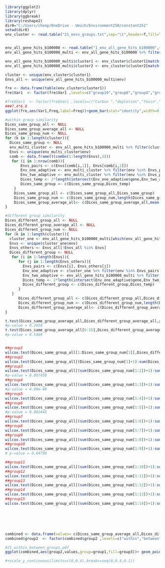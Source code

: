 
```r


library(ggplot2)
library(dplyr)
library(ggbreak)
library(reshape2)
dir0="C:/Users/chenp/OneDrive - Umich/Environment250/constant252"
setwd(dir0)
env_cluster <- read.table("21_envs_groups.txt",sep="\t",header=T,fill=TRUE)


env_all_gene_hits_b100000 <- read.table("1_env_all_gene_hits_b100000",sep="\t",header=T,fill=TRUE)
env_all_gene_hits_b100000_multi <- env_all_gene_hits_b100000 %>% filter(group == "multi") %>% mutate(gene_env= paste(gene,env,sep="/"))

env_all_gene_hits_b100000_multi$cluster1 <- env_cluster$cluster1[match(env_all_gene_hits_b100000_multi$env,env_cluster$env)]
env_all_gene_hits_b100000_multi$cluster2 <- env_cluster$cluster2[match(env_all_gene_hits_b100000_multi$env,env_cluster$env)]

cluster <- unique(env_cluster$cluster1)
Envs_all <- unique(env_all_gene_hits_b100000_multi$env)

fre <- data.frame(table(env_cluster$cluster1))
fre$Var1  <- factor(fre$Var1 ,levels=c("group10","group8","group4","group9","group1","group7","group3","group6","group2","group5","Metabolites","Nitrogen ","Toxin","depletion","Carbon "))

#fre$Var1  <- factor(fre$Var1 ,levels=c("Carbon ","depletion","Toxin","Nitrogen ","Metabolites","group5","group2","group6","group3","group7","group1","group9","group4","group8","group10"))
###7.4*6.8
ggplot(fre,aes(Var1,Freq,label=Freq))+geom_bar(stat="identity",width=0.5)+geom_text(size=5,hjust=1)+coord_flip()+theme_bw()+scale_y_continuous(limits=c(0,10),breaks=seq(0,10,2))


```


```r

#within group similarity
Dices_same_group_all <- NULL
Dices_same_group_average_all <- NULL
Dices_same_group_num <- NULL
for (k in 1:length(cluster)){
  Dices_same_group <- NULL
  env_multi_cluster <- env_all_gene_hits_b100000_multi %>% filter(cluster1 %in% cluster[k])
  Envs <- unique(env_multi_cluster$env)
  comb <- data.frame(t(combn(1:length(Envs),2)))
   for (i in 1:nrow(comb)){
       Envs_pairs <- c(Envs[comb[i,1]], Envs[comb[i,2]])
       Env_one_adaptive <- env_multi_cluster %>% filter(env %in% Envs_pairs[1])
       Env_two_adaptive <- env_multi_cluster %>% filter(env %in% Envs_pairs[2])
       Dices_temp <- 2*length(intersect(Env_one_adaptive$gene,Env_two_adaptive$gene))/(length(Env_one_adaptive$gene)+length(Env_two_adaptive$gene))
       Dices_same_group <- c(Dices_same_group,Dices_temp)
    }  
    Dices_same_group_all <- c(Dices_same_group_all,Dices_same_group)
    Dices_same_group_num <- c(Dices_same_group_num,length(Dices_same_group))
    Dices_same_group_average_all<- c(Dices_same_group_average_all,mean(Dices_same_group))
}


```




```r
#different group similarity
Dices_different_group_all <- NULL
Dices_different_group_average_all <- NULL
Dices_different_group_num <- NULL
for (k in 1:length(cluster)){
  cluster_one <- env_all_gene_hits_b100000_multi[which(env_all_gene_hits_b100000_multi$cluster1 == cluster[k]),]
  Envs <- unique(cluster_one$env)
  Envs_others <- Envs_all[!Envs_all %in% Envs]  
  Dices_different_group <- NULL
   for (i in 1:length(Envs)){
      for (j in 1:length(Envs_others)){
        Envs_pairs <- c(Envs[i], Envs_others[j])
        Env_one_adaptive <- cluster_one %>% filter(env %in% Envs_pairs[1])
        Env_two_adaptive <- env_all_gene_hits_b100000_multi %>% filter(env %in% Envs_pairs[2])
        Dices_temp <- 2*length(intersect(Env_one_adaptive$gene,Env_two_adaptive$gene))/(length(Env_one_adaptive$gene)+length(Env_two_adaptive$gene))
        Dices_different_group <- c(Dices_different_group,Dices_temp)
      }
   }
      Dices_different_group_all <- c(Dices_different_group_all,Dices_different_group)
      Dices_different_group_num <- c(Dices_different_group_num,length(Dices_different_group))
      Dices_different_group_average_all<- c(Dices_different_group_average_all,mean(Dices_different_group))
}

t.test(Dices_same_group_average_all,Dices_different_group_average_all,paired=TRUE)
#p-value = 0.2656
t.test(Dices_same_group_average_all[6:15],Dices_different_group_average_all[6:15],paired=TRUE)
#p-value = 0.5469


##group1
wilcox.test(Dices_same_group_all[1:Dices_same_group_num[1]],Dices_different_group_all[1:Dices_different_group_num[1]])
##group2
wilcox.test(Dices_same_group_all[(Dices_same_group_num[1]+1):sum(Dices_same_group_num[1:2])],Dices_different_group_all[(Dices_different_group_num[1]+1):sum(Dices_different_group_num[1:2])])
##group3
wilcox.test(Dices_same_group_all[(sum(Dices_same_group_num[1:2])+1):sum(Dices_same_group_num[1:3])],Dices_different_group_all[(sum(Dices_different_group_num[1:2])+1):sum(Dices_different_group_num[1:3])])
#p-value = 0.007458
##group4
wilcox.test(Dices_same_group_all[(sum(Dices_same_group_num[1:3])+1):sum(Dices_same_group_num[1:4])],Dices_different_group_all[(sum(Dices_different_group_num[1:3])+1):sum(Dices_different_group_num[1:4])])
#p-value = 4.09e-06
##group5
wilcox.test(Dices_same_group_all[(sum(Dices_same_group_num[1:4])+1):sum(Dices_same_group_num[1:5])],Dices_different_group_all[(sum(Dices_different_group_num[1:4])+1):sum(Dices_different_group_num[1:5])])
##group6
wilcox.test(Dices_same_group_all[(sum(Dices_same_group_num[1:5])+1):sum(Dices_same_group_num[1:6])],Dices_different_group_all[(sum(Dices_different_group_num[1:5])+1):sum(Dices_different_group_num[1:6])])
#p-value = 0.002445
##group7
wilcox.test(Dices_same_group_all[(sum(Dices_same_group_num[1:6])+1):sum(Dices_same_group_num[1:7])],Dices_different_group_all[(sum(Dices_different_group_num[1:6])+1):sum(Dices_different_group_num[1:7])])
##group8
wilcox.test(Dices_same_group_all[(sum(Dices_same_group_num[1:7])+1):sum(Dices_same_group_num[1:8])],Dices_different_group_all[(sum(Dices_different_group_num[1:7])+1):sum(Dices_different_group_num[1:8])])
##group9
wilcox.test(Dices_same_group_all[(sum(Dices_same_group_num[1:8])+1):sum(Dices_same_group_num[1:9])],Dices_different_group_all[(sum(Dices_different_group_num[1:8])+1):sum(Dices_different_group_num[1:9])])
##group10
wilcox.test(Dices_same_group_all[(sum(Dices_same_group_num[1:9])+1):sum(Dices_same_group_num[1:10])],Dices_different_group_all[(sum(Dices_different_group_num[1:9])+1):sum(Dices_different_group_num[1:10])])
# p-value = 0.04706

##group11
wilcox.test(Dices_same_group_all[(sum(Dices_same_group_num[1:10])+1):sum(Dices_same_group_num[1:11])],Dices_different_group_all[(sum(Dices_different_group_num[1:10])+1):sum(Dices_different_group_num[1:11])])
##group12
wilcox.test(Dices_same_group_all[(sum(Dices_same_group_num[1:11])+1):sum(Dices_same_group_num[1:12])],Dices_different_group_all[(sum(Dices_different_group_num[1:11])+1):sum(Dices_different_group_num[1:12])])
##group13
wilcox.test(Dices_same_group_all[(sum(Dices_same_group_num[1:12])+1):sum(Dices_same_group_num[1:13])],Dices_different_group_all[(sum(Dices_different_group_num[1:12])+1):sum(Dices_different_group_num[1:13])])
##group14
wilcox.test(Dices_same_group_all[(sum(Dices_same_group_num[1:13])+1):sum(Dices_same_group_num[1:14])],Dices_different_group_all[(sum(Dices_different_group_num[1:13])+1):sum(Dices_different_group_num[1:14])])
##group15
wilcox.test(Dices_same_group_all[(sum(Dices_same_group_num[1:14])+1):sum(Dices_same_group_num[1:15])],Dices_different_group_all[(sum(Dices_different_group_num[1:14])+1):sum(Dices_different_group_num[1:15])])






combined <- data.frame(values= c(Dices_same_group_average_all,Dices_different_group_average_all), group1  = c(cluster,cluster), group2 = c(rep("within",15),rep("between",15)), group3 = c(rep("class1",5),rep("class2",10),rep("class1",5),rep("class2",10)))
combined$group2  <- factor(combined$group2 ,levels=c("within","between"))

#21_within_between_groups.pdf
ggplot(combined,aes(group2,values,group=group1,fill=group3))+ geom_point(aes(color = group3),size=4)+scale_colour_manual(values=c('#1E90FF','#FF0000'))+ylab("similarity")+theme(axis.title = element_text(size=14), axis.text.x = element_text(size=14), axis.text.y = element_text(size=14))+ theme(panel.border = element_rect(linetype = "solid", colour = "grey", fill = NA), panel.grid.major = element_line(color = "grey", linetype = "dotted"), panel.grid.minor = element_line(colour = "grey", linetype = "dotted"), panel.background = element_blank(), axis.line = element_line(colour = "grey40"))+ theme(legend.position="none")+geom_line(aes(group2))

#+scale_y_continuous(limits=c(0,0.4),breaks=seq(0,0.4,0.1))




```

